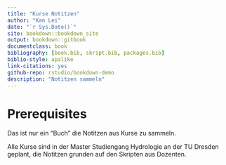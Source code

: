 ```yaml
--- 
title: "Kurse Notitzen"
author: "Kan Lei"
date: "`r Sys.Date()`"
site: bookdown::bookdown_site
output: bookdown::gitbook
documentclass: book
bibliography: [book.bib, skript.bib, packages.bib]
biblio-style: apalike
link-citations: yes
github-repo: rstudio/bookdown-demo
description: "Notitzen sammeln"
---
```


# Prerequisites {-}

Das ist nur ein "Buch" die Notitzen aus Kurse zu sammeln.

Alle Kurse sind in der Master Studiengang Hydrologie an der TU Dresden geplant, die Notitzen grunden auf den Skripten aus Dozenten.
